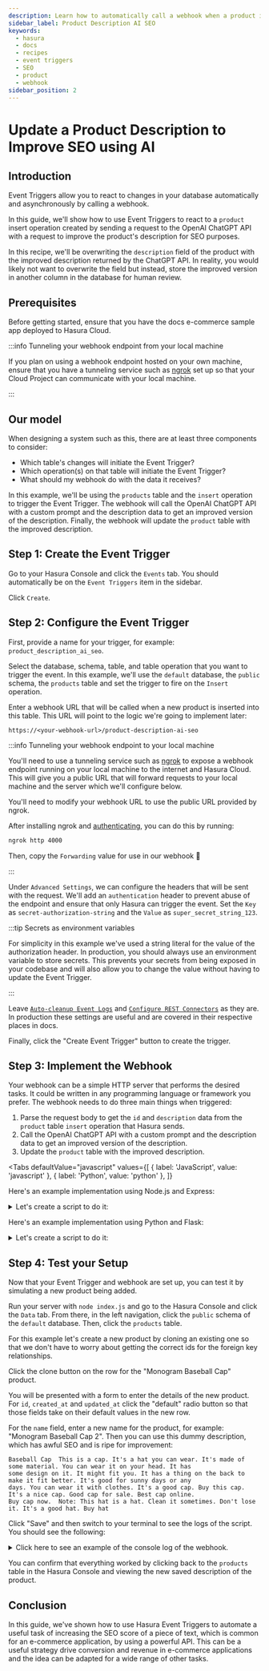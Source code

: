 ```yaml
---
description: Learn how to automatically call a webhook when a product is created to improve the SEO of the description.
sidebar_label: Product Description AI SEO
keywords:
  - hasura
  - docs
  - recipes
  - event triggers
  - SEO
  - product
  - webhook
sidebar_position: 2
---
```



# Update a Product Description to Improve SEO using AI

## Introduction

Event Triggers allow you to react to changes in your database automatically and asynchronously by calling a webhook.

In this guide, we'll show how to use Event Triggers to react to a `product` insert operation created by sending a
request to the OpenAI ChatGPT API with a request to improve the product's description for SEO purposes.

In this recipe, we'll be overwriting the `description` field of the product with the improved description returned by
the ChatGPT API. In reality, you would likely not want to overwrite the field but instead, store the improved version in
another column in the database for human review.

<SampleAppBlock dependent />

## Prerequisites

Before getting started, ensure that you have the docs e-commerce sample app deployed to Hasura Cloud.

:::info Tunneling your webhook endpoint from your local machine

If you plan on using a webhook endpoint hosted on your own machine, ensure that you have a tunneling service such as
[ngrok](https://ngrok.com/) set up so that your Cloud Project can communicate with your local machine.

:::

## Our model

When designing a system such as this, there are at least three components to consider:

- Which table's changes will initiate the Event Trigger?
- Which operation(s) on that table will initiate the Event Trigger?
- What should my webhook do with the data it receives?

In this example, we'll be using the `products` table and the `insert` operation to trigger the Event Trigger. The
webhook will call the OpenAI ChatGPT API with a custom prompt and the description data to get an improved version of the
description. Finally, the webhook will update the `product` table with the improved description.

## Step 1: Create the Event Trigger

Go to your Hasura Console and click the `Events` tab. You should automatically be on the `Event Triggers` item in the
sidebar.

Click `Create`.

<Thumbnail
  src="/img/event-triggers/recipes/product-description-seo/click-create-event-trigger.png"
  alt="Click Create"
  width="1000px"
/>

## Step 2: Configure the Event Trigger

First, provide a name for your trigger, for example: `product_description_ai_seo`.

Select the database, schema, table, and table operation that you want to trigger the event. In this example, we'll use
the `default` database, the `public` schema, the `products` table and set the trigger to fire on the `Insert` operation.

<Thumbnail
  src="/img/event-triggers/recipes/product-description-seo/product-description-ai-seo_create-event-trigger_step_1_2-32-0.png"
  alt="Create Hasura Event Trigger"
  width="1000"
/>

Enter a webhook URL that will be called when a new product is inserted into this table. This URL will point to the logic
we're going to implement later:

```text
https://<your-webhook-url>/product-description-ai-seo
```

<Thumbnail
  src="/img/event-triggers/recipes/product-description-seo/product-description-ai-seo_create-event-trigger_step_2_2-32-0.png"
  alt="Create Hasura Event Trigger"
  width="500"
/>

:::info Tunneling your webhook endpoint to your local machine

You'll need to use a tunneling service such as [ngrok](https://ngrok.com/) to expose a webhook endpoint running on your
local machine to the internet and Hasura Cloud. This will give you a public URL that will forward requests to your local
machine and the server which we'll configure below.

You'll need to modify your webhook URL to use the public URL provided by ngrok.

After installing ngrok and
[authenticating](https://ngrok.com/docs/secure-tunnels/ngrok-agent/tunnel-authtokens/#:~:text=Once%20you've%20signed%20up,make%20installing%20the%20authtoken%20simple.),
you can do this by running:

```bash
ngrok http 4000
```

Then, copy the `Forwarding` value for use in our webhook 🎉

:::

Under `Advanced Settings`, we can configure the headers that will be sent with the request. We'll add an
`authentication` header to prevent abuse of the endpoint and ensure that only Hasura can trigger the event. Set the
`Key` as `secret-authorization-string` and the `Value` as `super_secret_string_123`.

<Thumbnail
  src="/img/scheduled-triggers/scheduled-triggers_recipes_review-request_auth-header.png"
  alt="Hasura Scheduled Trigger architecture"
  width="1000"
/>

:::tip Secrets as environment variables

For simplicity in this example we've used a string literal for the value of the authorization header. In production, you
should always use an environment variable to store secrets. This prevents your secrets from being exposed in your
codebase and will also allow you to change the value without having to update the Event Trigger.

:::

Leave [`Auto-cleanup Event Logs`](/event-triggers/clean-up/index.mdx) and
[`Configure REST Connectors`](/event-triggers/rest-connectors.mdx) as they are. In production these settings are useful
and are covered in their respective places in docs.

Finally, click the "Create Event Trigger" button to create the trigger.

## Step 3: Implement the Webhook

Your webhook can be a simple HTTP server that performs the desired tasks. It could be written in any programming
language or framework you prefer. The webhook needs to do three main things when triggered:

1. Parse the request body to get the `id` and `description` data from the `product` table `insert` operation that Hasura
   sends.
2. Call the OpenAI ChatGPT API with a custom prompt and the description data to get an improved version of the
   description.
3. Update the `product` table with the improved description.

<Tabs
  defaultValue="javascript"
  values={[
    { label: 'JavaScript', value: 'javascript' },
    { label: 'Python', value: 'python' },
  ]}
>
<TabItem value="javascript">

Here's an example implementation using Node.js and Express:

<details>
  <summary>
    Let's create a script to do it:
  </summary>

In a new directory run the following to create a new `package.json` file:

```bash
npm init -y
```

Install the dependencies for the server:

```bash
npm install openai express
```

Create an index.js file in the root of the folder and paste in the code below:

```javascript
const express = require('express');
const OpenAI = require('openai');

// Constants for server and external service configurations
const PORT = 4000;
const OPEN_AI_KEY = 'YOUR-OPENAI-KEY';
const HASURA_GRAPHQL_ENDPOINT = 'YOUR-HASURA-GRAPHQL-ENDPOINT';
const HASURA_ADMIN_SECRET = 'YOUR-HASURA-ADMIN-SECRET';

// Set up the express server instance
const app = express();

// Middleware to parse incoming JSON and URL-encoded bodies
app.use(express.json()); // to support JSON-encoded bodies
app.use(express.urlencoded({ extended: true }));

// Initialize OpenAI client with the provided API key
const openai = new OpenAI({
  apiKey: OPEN_AI_KEY,
});

/**
 * Function to improve the original product description for SEO using OpenAI.
 * @param {string} originalDescription - The original product description.
 * @return {string} The improved description for SEO.
 */
async function improveDescription(originalDescription) {
  const completion = await openai.chat.completions.create({
    messages: [
      {
        role: 'user',
        content: `You are an SEO expert who works on an e-commerce website. Your task is to take the following product description and improve it for SEO purposes, making it more likely to rank highly in search engines and lead to increased visitor traffic and purchases. Only respond with the improved description and nothing else. If there is nothing to improve then respond with the original content. The product description to improve for SEO is as follows: ${originalDescription}`,
      },
    ],
    model: 'gpt-3.5-turbo',
  });

  return completion.choices[0].message.content;
}

/**
 * Function to update the product description in Hasura.
 * @param {string} productId - The unique ID of the product.
 * @param {string} improvedDescription - The improved product description.
 * @return {string} The product ID of the updated product.
 */
async function updateProductDescription(productId, improvedDescription) {
  // Send a POST request to Hasura's GraphQL endpoint to update the product description
  const response = await fetch(HASURA_GRAPHQL_ENDPOINT, {
    method: 'POST',
    headers: {
      'Content-Type': 'application/json',
      'x-hasura-admin-secret': HASURA_ADMIN_SECRET,
    },
    body: JSON.stringify({
      query: `
          mutation UpdateProduct($id: uuid!, $description: String) {
            update_products_by_pk(pk_columns: {id: $id}, _set: {description: $description}) {
              id
              description
            }
          }
          `,
      variables: {
        id: productId,
        description: improvedDescription,
      },
    }),
  });

  const { data } = await response.json();
  return data.update_products_by_pk.id;
}

// API endpoint to improve and update product descriptions using AI
app.post('/product-description-ai-seo', async (req, res, next) => {
  try {
    // Check for the custom authorization header for security
    const authHeader = req.headers['secret-authorization-string'];
    if (authHeader !== 'super_secret_string_123') {
      console.log('Unauthorized');
      return res.status(401).json({ message: 'Unauthorized' });
    }

    // Extract description and id from the incoming request
    const { description, id } = req.body?.event?.data?.new;

    console.log(`Description: ${description}\n`);

    // Ensure both description and id are present
    if (!description || !id) {
      console.log('Bad request: no description or id\n');
      return res.status(400).json({ message: 'Bad request' });
    }

    // Get the improved description from OpenAI
    const improvedDescription = await improveDescription(description);
    console.log(`Improved description: ${improvedDescription}\n`);

    // Update the product description in Hasura
    await updateProductDescription(id, improvedDescription);

    // Return a success response
    console.log('Success\n');
    return res.status(200).json({ message: 'Success' });
  } catch (error) {
    // Handle any errors
    next(error); // Forward error to centralized error handling
  }
});

// Centralized error handling
app.use((err, req, res, next) => {
  console.error(err.stack);
  res.status(500).json({ message: 'Internal server error' });
});

// Start the server on the specified port
app.listen(PORT, () => {
  console.log(`Server started on port ${PORT}\n`);
});
```

</details>
</TabItem>

<TabItem value="python">

Here's an example implementation using Python and Flask:

<details>
  <summary>
    Let's create a script to do it:
  </summary>

Make sure you have the necessary dependencies installed. You can use pip to install them:

```bash
pip install Flask[async] openai requests
```

Create an index.py file in the root of the folder and paste in the code below:

```python
from flask import Flask, request, jsonify
import openai
import requests

# Set up flask server instance
app = Flask(__name__)

# Constants for server and external service configurations
PORT = 4000;
OPEN_AI_KEY = 'YOUR-OPENAI-KEY';
HASURA_GRAPHQL_ENDPOINT = 'YOUR-HASURA-GRAPHQL-ENDPOINT';
HASURA_ADMIN_SECRET = 'YOUR-HASURA-ADMIN-SECRET';

openai.api_key = OPEN_AI_KEY

async def improve_description(original_description):
  """
  Function to improve the original product description for SEO using OpenAI.

  Args:
      original_description (str): The original product description.

  Returns:
      str: The improved product description for SEO.
  """
  try:
      completion = openai.ChatCompletion.create(
          model="gpt-3.5-turbo",
          messages=[
      {"role": "user", "content": f"You are an SEO expert who works on an e-commerce website. Your task is to take the following product description and improve it for SEO purposes, making it more likely to rank highly in search engines and lead to increased visitor traffic and purchases. Only respond with the improved description and nothing else. If there is nothing to improve then respond with the original content. The product description to improve for SEO is as follows: {original_description}."},
  ])
      return completion["choices"][0]["message"]["content"]
  except Exception as e:
      print(f"An error occurred while generating description: {e}")
      return None

# Function to update the product description in Hasura.
async def update_product_description(product_id, improved_description):
  """
  Function to update the product description in Hasura.

  Args:
      product_id (str): The unique ID of the product.
      improved_description (str): The improved product description.

  Returns:
      str: The ID of the updated product or None if an error occurred.
  """
  headers = {
    "Content-Type": "application/json",
    "x-hasura-admin-secret": HASURA_ADMIN_SECRET,
  }

  #Ideally store your queries in another file where you can re-use them
  body = {
      "query": """
          mutation UpdateProduct($id: uuid!, $description: String) {
              update_products_by_pk(pk_columns: {id: $id}, _set: {description: $description}) {
              id
              description
              }
          }
      """,
      "variables": {
          "id": product_id,
          "description": improved_description
      }
  }

  try:
      # Send a POST request to Hasura's GraphQL endpoint to update the product description
      response = requests.post(HASURA_GRAPHQL_ENDPOINT,json=body, headers=headers)

      response.raise_for_status()

      return response.json()["data"]["update_products_by_pk"]["id"]

  except Exception as e:
      print(f"An error occurred while updating description: {e}")
      return None

@app.route("/product-description-ai-seo", methods=["POST"])
async def improve_product_description_ai_seo():
   # Check secret header permission
  auth_header = request.headers.get('secret-authorization-string')
  if auth_header != 'super_secret_string_123':
      print('Unauthorized')
      return jsonify({'message': 'Unauthorized'}), 401

  try:
      # Extract description and id from the incoming request
      data_new = request.get_json()["event"]["data"]["new"]
      description = data_new["description"]
      product_id = data_new["id"]
  except Exception as e:
      print("Bad request: no description or id\n")
      return jsonify({'message': 'Bad request'}), 400

  print(f"description: {description}")

  # Get the improved description from OpenAI
  improved_description = await improve_description(description)
  if improve_description == None:
      return jsonify({'message': 'An error occurred'}), 500

  print(f"Improved description: {improved_description}")

  # Update the product description in Hasura
  updated_product_id = await update_product_description(product_id,improved_description)
  if updated_product_id == None:
      return jsonify({'message': 'An error occurred'}), 500
  # Return a success response
  print('Success\n')
  return jsonify({'message': 'Success'}), 200

# Error handling
@app.errorhandler(Exception)
def handle_error(error):
  print(error)
  response = jsonify({"error_message": "An error occurred"})
  response.status_code = 500
  return response

# Start the server on the specified port
if __name__ == "__main__":
  app.run(debug=True, port=PORT)
```

You can run the server by running `python index.py` in your terminal.

</details>

</TabItem>
</Tabs>

## Step 4: Test your Setup

Now that your Event Trigger and webhook are set up, you can test it by simulating a new product being added.

Run your server with `node index.js` and go to the Hasura Console and click the `Data` tab. From there, in the left
navigation, click the `public` schema of the `default` database. Then, click the `products` table.

For this example let's create a new product by cloning an existing one so that we don't have to worry about getting the
correct ids for the foreign key relationships.

Click the clone button on the row for the "Monogram Baseball Cap" product.

<Thumbnail
  src="/img/event-triggers/recipes/product-description-seo/product-description-ai-seo_products-table-browse_2-32-0.png"
  alt="Create Hasura Event Trigger"
  width="1000"
/>

You will be presented with a form to enter the details of the new product. For `id`, `created_at` and `updated_at` click
the "default" radio button so that those fields take on their default values in the new row.

For the `name` field, enter a new name for the product, for example: "Monogram Baseball Cap 2". Then you can use this
dummy description, which has awful SEO and is ripe for improvement:

```text
Baseball Cap  This is a cap. It's a hat you can wear. It's made of some material. You can wear it on your head. It has
some design on it. It might fit you. It has a thing on the back to make it fit better. It's good for sunny days or any
days. You can wear it with clothes. It's a good cap. Buy this cap. It's a nice cap. Good cap for sale. Best cap online.
Buy cap now.  Note: This hat is a hat. Clean it sometimes. Don't lose it. It's a good hat. Buy hat
```

<Thumbnail
  src="/img/event-triggers/recipes/product-description-seo/product-description-ai-seo_product-item-clone_2-32-0.png"
  alt="Create Hasura Event Trigger"
  width="1000"
/>

Click "Save" and then switch to your terminal to see the logs of the script. You should see the following:

<details>

<summary>Click here to see an example of the console log of the webhook.</summary>

```
Server started on port 4000

Description: Baseball Cap  This is a cap. It's a hat you can wear. It's made of some material. You can wear it on your
head. It has some design on it. It might fit you. It has a thing on the back to make it fit better. It's good for
sunny days or any days. You can wear it with clothes. It's a good cap. Buy this cap. It's a nice cap. Good cap for
sale. Best cap online. Buy cap now.  Note: This hat is a hat. Clean it sometimes. Don't lose it. It's a good hat. Buy
hat.

Improved description: Shop our Baseball Cap, the perfect addition to your wardrobe. Made from high-quality materials,
this cap offers both style and comfort. Its unique design adds a trendy touch to any outfit. With an adjustable strap
on the back, you can ensure a perfect fit every time you wear it. Whether it's a sunny day or any other day, this cap
is a must-have accessory. Pair it with any outfit for a stylish look. Don't miss out on this opportunity to own a
top-notch cap. Add it to your cart now and enjoy the benefits of owning a high-quality cap. Keep this hat clean and
secure to ensure its longevity. Invest in this exceptional hat today.

Success
```

</details>

You can confirm that everything worked by clicking back to the `products` table in the Hasura Console and viewing the
new saved description of the product.

## Conclusion

In this guide, we've shown how to use Hasura Event Triggers to automate a useful task of increasing the SEO score of a
piece of text, which is common for an e-commerce application, by using a powerful API. This can be a useful strategy
drive conversion and revenue in e-commerce applications and the idea can be adapted for a wide range of other tasks.
